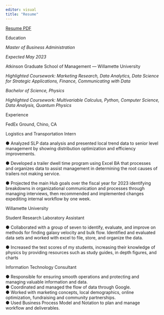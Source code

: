 ```yaml
---
editor: visual 
title: "Resume"
---
```


[Resume PDF](https://docs.google.com/document/d/e/2PACX-1vQLkTTReKTP7gprVWIVyDqr5msEhvMGwfoUaJshCNPkoO711GmLvznS0u87fGZzVA/pub)

Education

*Master of Business Administration*

*Expected May 2023*

Atkinson Graduate School of Management --- Willamette University

*Highlighted Coursework: Marketing Research, Data Analytics, Data Science for Strategic Applications, Finance, Communicating with Data*

*Bachelor of Science, Physics*

*Highlighted Coursework: Multivariable Calculus, Python, Computer Science, Data Analysis, Quantum Physics*

Experience

FedEx Ground, Chino, CA

Logistics and Transportation Intern

● Analyzed SLP data analysis and presented local trend data to senior level management by showing distribution optimization and efficiency improvements.

● Developed a trailer dwell time program using Excel BA that processes and organizes data to assist management in determining the root causes of trailers not making service.

● Projected the main Hub goals over the fiscal year for 2023 identifying breakdowns in organizational communication and processes through managing interviews, then recommended and implemented changes expediting internal workflow by one week.

Willamette University

Student Research Laboratory Assistant

● Collaborated with a group of seven to identify, evaluate, and improve on methods for finding galaxy velocity and bulk flow. Identified and evaluated data sets and worked with excel to file, store, and organize the data. 

● Increased the test scores of my students, increasing their knowledge of physics by providing resources such as study guides, in depth figures, and charts

Information Technology Consultant

● Responsible for ensuring smooth operations and protecting and managing valuable information and data.\
● Coordinated and managed the flow of data through Google.\
● Worked with marketing concepts, local demographics, online optimization, fundraising and community partnerships.\
● Used Business Process Model and Notation to plan and manage workflow and deliverables.

\
\
